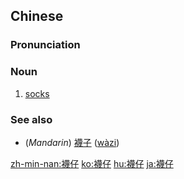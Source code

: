{{also|袜仔}}
==Chinese==
{{zh-forms|s=袜仔}}

===Pronunciation===
{{zh-pron
|mn=kh,tn,tc:boe̍h-仔/hc:be̍h-仔/hc,lk:be̍rh-仔/sx:bēr-仔/yl:bōe-仔
|cat=n
}}

===Noun===
{{zh-noun}}

# {{lb|zh|Min Nan}} [[socks]]

===See also===
* (''Mandarin'') [[襪子]] ([[wàzi]])

[[zh-min-nan:襪仔]]
[[ko:襪仔]]
[[hu:襪仔]]
[[ja:襪仔]]